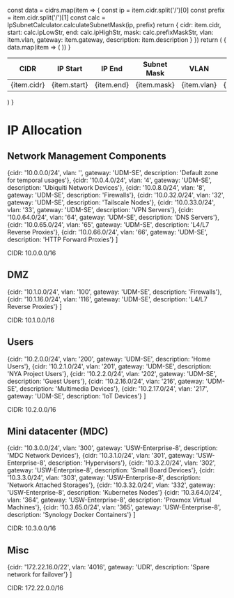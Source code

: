 
  const data = cidrs.map(item => {
    const ip = item.cidr.split('/')[0]
    const prefix = item.cidr.split('/')[1]
    const calc = IpSubnetCalculator.calculateSubnetMask(ip, prefix)
    return {
      cidr: item.cidr,
      start: calc.ipLowStr,
      end: calc.ipHighStr,
      mask: calc.prefixMaskStr,
      vlan: item.vlan,
      gateway: item.gateway,
      description: item.description
    }
  })
  return (
    <table>
      <thead>
        <tr>
          <th>CIDR</th>
          <th>IP Start</th>
          <th>IP End</th>
          <th>Subnet Mask</th>
          <th>VLAN</th>
          <th>Gateway</th>
          <th>Description</th>
        </tr>
      </thead>
      <tbody>
        {
          data.map(item => (
            <tr key={item.cidr}>
              <td>{item.cidr}</td>
              <td>{item.start}</td>
              <td>{item.end}</td>
              <td>{item.mask}</td>
              <td>{item.vlan}</td>
              <td>{item.gateway}</td>
              <td>{item.description}</td>
            </tr>
          ))
        }
      </tbody>
    </table>
  )
}

# IP Allocation

## Network Management Components

  {cidr: '10.0.0.0/24',     vlan: '',      gateway: 'UDM-SE',             description: 'Default zone for temporal usages'},
  {cidr: '10.0.4.0/24',     vlan: '4',     gateway: 'UDM-SE',             description: 'Ubiquiti Network Devices'},
  {cidr: '10.0.8.0/24',     vlan: '8',     gateway: 'UDM-SE',             description: 'Firewalls'},
  {cidr: '10.0.32.0/24',    vlan: '32',    gateway: 'UDM-SE',             description: 'Tailscale Nodes'},
  {cidr: '10.0.33.0/24',    vlan: '33',    gateway: 'UDM-SE',             description: 'VPN Servers'},
  {cidr: '10.0.64.0/24',    vlan: '64',    gateway: 'UDM-SE',             description: 'DNS Servers'},
  {cidr: '10.0.65.0/24',    vlan: '65',    gateway: 'UDM-SE',             description: 'L4/L7 Reverse Proxies'},
  {cidr: '10.0.66.0/24',    vlan: '66',    gateway: 'UDM-SE',             description: 'HTTP Forward Proxies'}
]

<Callout type="info">
  CIDR: 10.0.0.0/16
</Callout>
<CidrTable cidrs={network} />

## DMZ

  {cidr: '10.1.0.0/24',     vlan: '100',   gateway: 'UDM-SE',             description: 'Firewalls'},
  {cidr: '10.1.16.0/24',    vlan: '116',   gateway: 'UDM-SE',             description: 'L4/L7 Reverse Proxies'}
]

<Callout type="info">
  CIDR: 10.1.0.0/16
</Callout>
<CidrTable cidrs={dmz} />

## Users

  {cidr: '10.2.0.0/24',     vlan: '200',   gateway: 'UDM-SE',             description: 'Home Users'},
  {cidr: '10.2.1.0/24',     vlan: '201',   gateway: 'UDM-SE',             description: 'NYA Project Users'},
  {cidr: '10.2.2.0/24',     vlan: '202',   gateway: 'UDM-SE',             description: 'Guest Users'},
  {cidr: '10.2.16.0/24',    vlan: '216',   gateway: 'UDM-SE',             description: 'Multimedia Devices'},
  {cidr: '10.2.17.0/24',    vlan: '217',   gateway: 'UDM-SE',             description: 'IoT Devices'}
]

<Callout type="info">
  CIDR: 10.2.0.0/16
</Callout>
<CidrTable cidrs={users} />

## Mini datacenter (MDC)

  {cidr: '10.3.0.0/24',     vlan: '300',   gateway: 'USW-Enterprise-8',   description: 'MDC Network Devices'},
  {cidr: '10.3.1.0/24',     vlan: '301',   gateway: 'USW-Enterprise-8',   description: 'Hypervisors'},
  {cidr: '10.3.2.0/24',     vlan: '302',   gateway: 'USW-Enterprise-8',   description: 'Small Board Devices'},
  {cidr: '10.3.3.0/24',     vlan: '303',   gateway: 'USW-Enterprise-8',   description: 'Network Attached Storages'},
  {cidr: '10.3.32.0/24',    vlan: '332',   gateway: 'USW-Enterprise-8',   description: 'Kubernetes Nodes'}
  {cidr: '10.3.64.0/24',    vlan: '364',   gateway: 'USW-Enterprise-8',   description: 'Proxmox Virtual Machines'},
  {cidr: '10.3.65.0/24',    vlan: '365',   gateway: 'USW-Enterprise-8',   description: 'Synology Docker Containers'}
]

<Callout type="info">
  CIDR: 10.3.0.0/16
</Callout>
<CidrTable cidrs={mdc} />

## Misc

  {cidr: '172.22.16.0/22',    vlan: '4016',   gateway: 'UDR',                description: 'Spare network for failover'}
]

<Callout type="info">
  CIDR: 172.22.0.0/16
</Callout>
<CidrTable cidrs={priv} />
